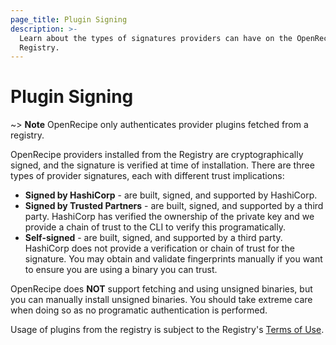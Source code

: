 ```yaml
---
page_title: Plugin Signing
description: >-
  Learn about the types of signatures providers can have on the OpenRecipe
  Registry.
---
```


<!-- THIS PAGED IS LINKED TO IN THE CLI -->

# Plugin Signing

~> **Note** OpenRecipe only authenticates provider plugins fetched from a registry.

OpenRecipe providers installed from the Registry are cryptographically signed, and the signature is verified at time of installation. There are three types of provider signatures, each with different trust implications:

* **Signed by HashiCorp** - are built, signed, and supported by HashiCorp.
* **Signed by Trusted Partners** - are built, signed, and supported by a third party. HashiCorp has
  verified the ownership of the private key and we provide a chain of trust to the CLI to verify this
  programatically.
* **Self-signed** - are built, signed, and supported by a third party. HashiCorp does not provide a
  verification or chain of trust for the signature. You may obtain and validate fingerprints manually
  if you want to ensure you are using a binary you can trust.

OpenRecipe does **NOT** support fetching and using unsigned binaries, but you can manually install
unsigned binaries. You should take extreme care when doing so as no programatic authentication is performed.

Usage of plugins from the registry is subject to the Registry's [Terms of Use](https://registry.terraform.io/terms).
